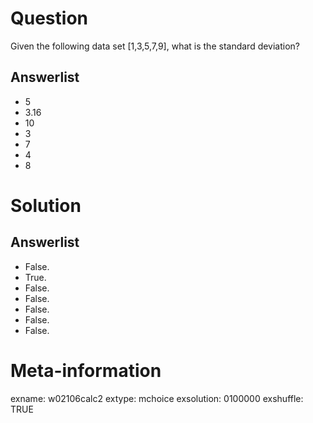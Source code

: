 Question
========
Given the following data set [1,3,5,7,9], what is the standard deviation?

Answerlist
----------
* 5
* 3.16
* 10
* 3
* 7
* 4
* 8


Solution
========

Answerlist
----------
* False.
* True.
* False.
* False.
* False.
* False.
* False.


Meta-information
================
exname: w02106calc2
extype: mchoice
exsolution: 0100000
exshuffle: TRUE